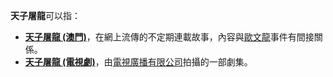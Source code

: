 '''天子屠龍'''可以指：
*'''[[天子屠龍_(澳門)|天子屠龍 (澳門)]]'''，在網上流傳的不定期連載故事，內容與[[歐文龍|歐文龍]]事件有間接關係。
*'''[[天子屠龍_(電視劇)|天子屠龍 (電視劇)]]'''，由[[電視廣播有限公司|電視廣播有限公司]]拍攝的一部劇集。
{{disambig|Cat=四字作品消歧义}}